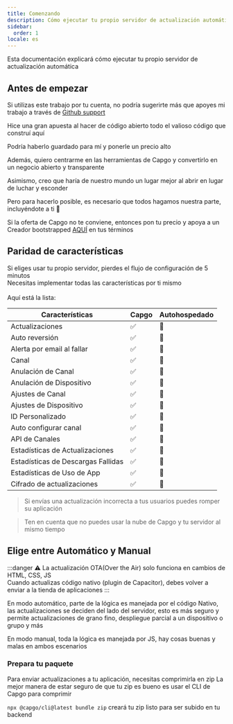 ```yaml
---
title: Comenzando
description: Cómo ejecutar tu propio servidor de actualización automática
sidebar:
  order: 1
locale: es
---
```



Esta documentación explicará cómo ejecutar tu propio servidor de actualización automática

## Antes de empezar

Si utilizas este trabajo por tu cuenta, no podría sugerirte más que apoyes mi trabajo a través de [Github support](https://githubcom/sponsors/riderx/)

Hice una gran apuesta al hacer de código abierto todo el valioso código que construí aquí

Podría haberlo guardado para mí y ponerle un precio alto

Además, quiero centrarme en las herramientas de Capgo y convertirlo en un negocio abierto y transparente

Asimismo, creo que haría de nuestro mundo un lugar mejor al abrir en lugar de luchar y esconder

Pero para hacerlo posible, es necesario que todos hagamos nuestra parte, incluyéndote a ti 🥹

Si la oferta de Capgo no te conviene, entonces pon tu precio y apoya a un Creador bootstrapped [AQUÍ](https://githubcom/sponsors/riderx/) en tus términos

## Paridad de características

Si eliges usar tu propio servidor, pierdes el flujo de configuración de 5 minutos\
Necesitas implementar todas las características por ti mismo\
\
Aquí está la lista:

| Características           | Capgo | Autohospedado |
| ------------------------ | ----- | ------------- |
| Actualizaciones          | ✅     | 🚧            |
| Auto reversión           | ✅     | 🚧            |
| Alerta por email al fallar| ✅     | 🚧            |
| Canal                    | ✅     | 🚧            |
| Anulación de Canal       | ✅     | 🚧            |
| Anulación de Dispositivo | ✅     | 🚧            |
| Ajustes de Canal        | ✅     | 🚧            |
| Ajustes de Dispositivo   | ✅     | 🚧            |
| ID Personalizado         | ✅     | 🚧            |
| Auto configurar canal    | ✅     | 🚧            |
| API de Canales          | ✅     | 🚧            |
| Estadísticas de Actualizaciones | ✅     | 🚧            |
| Estadísticas de Descargas Fallidas | ✅     | 🚧            |
| Estadísticas de Uso de App | ✅     | 🚧            |
| Cifrado de actualizaciones | ✅     | 🚧            |

> Si envías una actualización incorrecta a tus usuarios puedes romper su aplicación

> Ten en cuenta que no puedes usar la nube de Capgo y tu servidor al mismo tiempo

## Elige entre Automático y Manual

:::danger
⚠️ La actualización OTA(Over the Air) solo funciona en cambios de HTML, CSS, JS\
Cuando actualizas código nativo (plugin de Capacitor), debes volver a enviar a la tienda de aplicaciones
:::

En modo automático, parte de la lógica es manejada por el código Nativo, las actualizaciones se deciden del lado del servidor, esto es más seguro y permite actualizaciones de grano fino, despliegue parcial a un dispositivo o grupo y más

En modo manual, toda la lógica es manejada por JS, hay cosas buenas y malas en ambos escenarios

### Prepara tu paquete

Para enviar actualizaciones a tu aplicación, necesitas comprimirla en zip
La mejor manera de estar seguro de que tu zip es bueno es usar el CLI de Capgo para comprimir

`npx @capgo/cli@latest bundle zip` creará tu zip listo para ser subido en tu backend

<LinkCard
	title="Actualización automática"
	href="/docs/self-hosted/auto-update/"
/>

<LinkCard
	title="Manual"
	href="/docs/self-hosted/manual/"
/>